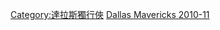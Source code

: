 {{Navbox
|name = 达拉斯独行侠2010–11赛季NBA总冠军
|titlestyle = background:#007DC5; color:#FFFFFF; border:2px solid #C4CED4;
|belowstyle = background:#C4CED4; color:#20385C;
|listclass  = hlist
|title = [[達拉斯獨行俠|<span style="color:#FFFFFF;">達拉斯獨行俠</span>]] 2010–11赛季NBA總冠軍
|list1 =
*0 [[肖恩·馬里昂|馬里昂]]
*2 [[傑森·基德|基德]]（隊長）
*3 [[罗德里格·博布瓦|博布瓦]]
*4 [[卡隆·巴特勒|巴特勒]]
*6 [[泰森·錢德勒|錢德勒]]
*11 [[何塞·胡安·巴雷亞|巴雷亞]]
*13 [[科里·布魯爾|布魯爾]]
*16 [[佩贾·史托亚克维奇|史托亚克维奇]]
*20 [[多米尼克·瓊斯|瓊斯]]
*28 [[伊恩·馬辛米|馬辛米]]
*31 [[賈森·特里|特里]]
*33 [[布伦丹·海伍德|海伍德]]
*35 [[布莱恩·卡迪納爾|卡迪納爾]]
*41 [[德克·诺维茨基|諾威斯基]]（隊長, [[NBA总决赛最有价值球员|总决赛MVP]]）
*92 [[德肖恩·史蒂文森|史蒂文森]]

*主教练 [[里克·卡莱尔|卡萊爾]]

}}<noinclude>
{{collapsible option}}
[[Category:達拉斯獨行俠]]
[[Category:NBA总冠军导航模板|Dallas Mavericks 2010-11]]
</noinclude>